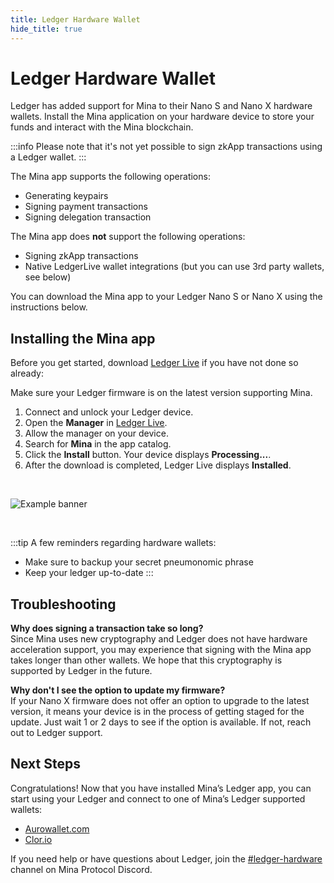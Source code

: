 ```yaml
---
title: Ledger Hardware Wallet
hide_title: true
---
```


# Ledger Hardware Wallet

Ledger has added support for Mina to their Nano S and Nano X hardware wallets. Install the Mina application on your hardware device to store your funds and interact with the Mina blockchain.

:::info
Please note that it's not yet possible to sign zkApp transactions using a Ledger wallet.
:::

The Mina app supports the following operations:
- Generating keypairs
- Signing payment transactions
- Signing delegation transaction


The Mina app does **not** support the following operations:

- Signing zkApp transactions
- Native LedgerLive wallet integrations (but you can use 3rd party wallets, see below)

You can download the Mina app to your Ledger Nano S or Nano X using the instructions below.

## Installing the Mina app

Before you get started, download [Ledger Live](https://www.ledger.com/ledger-live/download) if you have not done so already:

Make sure your Ledger firmware is on the latest version supporting Mina.

1. Connect and unlock your Ledger device.
2. Open the **Manager** in [Ledger Live](https://support.ledger.com/hc/en-us/articles/4404382258961?docs=true).
3. Allow the manager on your device.
4. Search for **Mina** in the app catalog.
5. Click the **Install** button. Your device displays **Processing...**.
6. After the download is completed, Ledger Live displays **Installed**.

<br />

![Example banner](/img/LedgerLive.png)

<br />

:::tip
A few reminders regarding hardware wallets:

- Make sure to backup your secret pneumonomic phrase
- Keep your ledger up-to-date
:::

## Troubleshooting

**Why does signing a transaction take so long?** <br />
Since Mina uses new cryptography and Ledger does not have hardware acceleration support, you may experience that signing with the Mina app takes longer than other wallets. We hope that this cryptography is supported by Ledger in the future.

**Why don't I see the option to update my firmware?** <br />
If your Nano X firmware does not offer an option to upgrade to the latest version, it means your device is in the process of getting staged for the update. Just wait 1 or 2 days to see if the option is available. If not, reach out to Ledger support.

## Next Steps

Congratulations! Now that you have installed Mina’s Ledger app, you can start using your Ledger and connect to one of Mina’s Ledger supported wallets:

- [Aurowallet.com](https://www.aurowallet.com/)
- [Clor.io](https://clor.io/)

If you need help or have questions about Ledger, join the [#ledger-hardware](https://discord.com/channels/484437221055922177/733755408161833040) channel on Mina Protocol Discord.